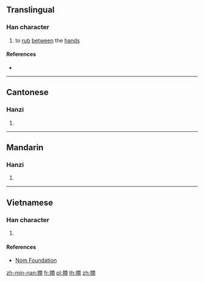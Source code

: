==Translingual==

===Han character===
{{Han char|rn=64|rad=手|as=12|sn=15|four=57020|canj=QANG|ids=⿰扌閏}}

# to [[rub]] [[between]] the [[hand]]s

====References====
* {{Han ref|kx=0453.270|dkj=12683|dj=0803.100|hdz=31963.080|uh=648B|ud=25739|bh=E5B5|bd=58805}}

----

==Cantonese==

===Hanzi===
{{yue-hanzi|jyut=[[jeon6]], [[no4]]|y=yeun6, no4}}

# {{defn|lang=yue|sort=手12}}

----

==Mandarin==

===Hanzi===
{{cmn-hanzi|pin=[[ruán]] ([[ruan2]])|wg=juan<sup>2</sup>}}

# {{defn|lang=cmn|sort=手12}}

----

==Vietnamese==

===Han character===
{{vi-readings|rs=手12|hanviet=nhún}}

# {{defn|lang=vi|sort=手12}}

====References====
* [http://nomfoundation.org/common/nom_details.php?codepoint=648b Nom Foundation]

[[zh-min-nan:撋]]
[[fr:撋]]
[[pl:撋]]
[[th:撋]]
[[zh:撋]]